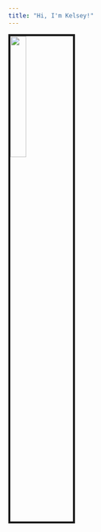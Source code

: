 ```yaml
---
title: "Hi, I'm Kelsey!"
---
```


<link rel="stylesheet" href="styles.css" type="text/css">


<img src="images/me.jpg" style="width:25%; border:4px solid; margin-right: 20px" align="left">
